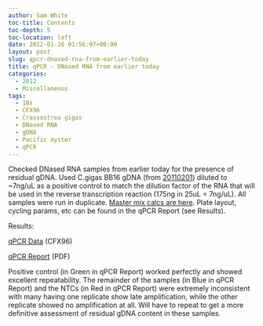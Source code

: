 ```yaml
---
author: Sam White
toc-title: Contents
toc-depth: 5
toc-location: left
date: 2012-01-26 01:56:07+00:00
layout: post
slug: qpcr-dnased-rna-from-earlier-today
title: qPCR - DNased RNA from earlier today
categories:
  - 2012
  - Miscellaneous
tags:
  - 18s
  - CFX96
  - Crassostrea gigas
  - DNased RNA
  - gDNA
  - Pacific oyster
  - qPCR
---
```


Checked DNased RNA samples from earlier today for the presence of residual gDNA. Used C.gigas BB16 gDNA (from [20110201](/Sam%27s+Working+Notebook+Jan+2011+-+March+2011)) diluted to ~7ng/uL as a positive control to match the dilution factor of the RNA that will be used in the reverse transcription reaction (175ng in 25uL = 7ng/uL). All samples were run in duplicate. [Master mix calcs are here](https://eagle.fish.washington.edu/Arabidopsis//Notebook%20Workup%20Files/20120125-01.jpg). Plate layout, cycling params, etc can be found in the qPCR Report (see Results).

Results:

[qPCR Data](https://eagle.fish.washington.edu/Arabidopsis/qPCR/CFX96/Roberts%20Lab_2012-01-25%2014-52-29_CC009827.pcrd) (CFX96)

[qPCR Report](https://eagle.fish.washington.edu/Arabidopsis/qPCR/CFX96/Roberts%20Lab_2012-01-25%2014-52-29_CC009827.pdf) (PDF)

Positive control (in Green in qPCR Report) worked perfectly and showed excellent repeatability. The remainder of the samples (in Blue in qPCR Report) and the NTCs (in Red in qPCR Report) were extremely inconsistent with many having one replicate show late amplification, while the other replicate showed no amplification at all. Will have to repeat to get a more definitive assessment of residual gDNA content in these samples.
